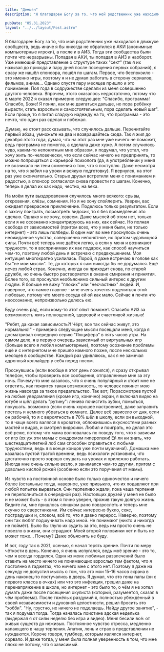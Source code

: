 ```yaml
---
title: "Демьян"
description: "Я благодарен Богу за то, что мой родственник уже находился в движухе сообществ, ведь иначе я бы никогда не обратился в АКИ (анонимные компьютерные игроки), а после и в АИЗ."

pubDate: "05.31.2023"
layout: "../../layout/Post.astro"
---
```


Я благодарен Богу за то, что мой родственник уже находился в движухе сообществ, ведь иначе я бы никогда не обратился в АКИ (анонимные компьютерные игроки), а после и в АИЗ. Тогда эти сообщества были почти что неразрывны. Попадая в АКИ, ты попадал в АИЗ и наоборот. Уже имеющий представление о структуре таких "сект" (так я их называл до прихода и пару дней после посещения первых собраний), я сразу же нашёл спонсора, пошёл по шагам. Первое, что беспокоило - это именно игры, поэтому я и не думал работать в сторону сериалов, фильмов, аниме... Однако спустя пару месяцев пришло и это понимание. Пол года в содружестве сделали из меня совершенно другого человека. Впрочем, этого оказалось недостаточно, потому что в марте 2022 я сказал примерно следующее: "Спасибо, программа! Спасибо, Боже! Я понял, как мне двигаться дальше, но пора ребёнку вырасти, стать взрослым и самостоятельным, пора сделать новый шаг". Если проще, то я питал сладкую надежду на то, что программа - это нечто, что один раз сделал и побежал.

Думаю, не стоит рассказывать, что случилось дальше. Перечитайте первый абзац, умножьте на два и возвращайтесь сюда. Так я жил до декабря этого года, думая, что на этот раз мне уже ничего не поможет, ведь программа не помогла, а сделала даже хуже. А потом случилось чудо, каким-то непонятным мне образом, я подумал, что устал, что хочу жить по-человечески, что если сейчас ничего не предпринять, то можно попрощаться с карьерой психолога (да, в употреблении у меня не возникало ни тени сомнения о том, что я поступлю. Даже несмотря на то, что я забил на уроки и всякую подготовку). Я вернулся, на этот раз уже окончательно. Старые друзья встретили меня с пониманием и радостью, а спонсор согласился снова провести по шагам. Конечно, теперь я делал их как надо, честно, на века.

На моём пути выздоровления случилось много всякого: срывы, откровения, слёзы, сомнения. Но я не хочу спойлерить. Уверен, вас ожидает прекрасное приключение. Поделюсь только результатом. Если я захочу поиграть, посмотреть видосик, то я без промедления это сделаю. Однако я не хочу, совсем. Даже мыслей об этом нет, только если я не осознанно концентрируюсь на них, как сейчас. Но полная свобода от зависимостей (притом всех, что у меня были, не только интернет) - это лишь полбеды. В один миг во мне проснулось очень неожиданное чувство, совершенно непонятное, но притом чудовищной силы. Почти всё теперь мне даётся легко, а если у меня и возникают трудности, то я воспринимаю их как подарок, как способ научиться чем-то, поэтому любой день я встречаю с предвкушением. Моя интуиция многократно усилилась. Порой, я даже встречаю в голове как бы "не мои мысли". Те, до которых я сам никогда бы не додумался. Ещё исчез любой страх. Конечно, иногда он приходит снова, по старой дружбе, но очень быстро растворяется в океане смирения и принятия. Более того, во проснулся необъяснимо сильный интерес к другим людям. Я больше не вижу "плохих" или "несчастных" людей. И, наверное, что самое главное - мне очень хочется поделиться этой любовью, потому что моего сосуда ей ой как мало. Сейчас я почти что неосознанно, непроизвольно делюсь ею.

Буду очень рад, если кому-то этот опыт поможет. Спасибо АИЗ за возможность жить полноценной, здоровой и счастливой жизнью!

"Ребят, да какая зависимость?! Чёрт, все так сейчас живут, это нормально!" - примерно следующие мысли посещали меня, когда я досматривал очередную серию "Люцифера" в пять часов утра. На самом деле, я в первую очередь зависимый от виртуальных игр (больше всего я любил компьютерные), поэтому осознание проблемы ещё и с интернетом мне пришло намного позже, после нескольких месяцев в сообществе. Каждый раз удивляюсь, как я не замечал адронный коллайдер у себя перед носом.

Проснувшись (если вообще в этот день ложился), я сразу открывал телефон, чтобы проверить все сообщения, отправленные мне за эту ночь. Почему-то мне казалось, что я очень популярный и стоит мне не ответить, как появится такая возможность, то человек покинет мою жизнь навсегда за такое предательство. Так вот; Порассмотрев пустой на любые уведомления (кроме игр, конечно) экран, я включал видео на ютубе и шёл делать "рутину": лениво почистить зубки, помыться, покушать. возможно (если очень хорошее настроение), даже заправить постель и немного убраться в комнате. Далее всё зависело от дня, если он рабочий, то я с вероятность в 70% шёл в школу, если он выходной, то я чаще всего валялся в кроватке, обложившись вкусностями разных мастей и видов, и смотрел видосики. Любил и поиграть, но делал это всё реже, потому что мама волновалась по поводу того, что я зависим от игр (ох уж эти мамы с синдромом гиперопеки! Ей ли ни знать, что шестнадцатилетний лоб сам способен справиться с любыми трудностями, ведь я в конце концов уже почти мужчина!). Домашка мне казалась пустой тратой времени, ведь психологи установили, что достаточно просто хорошо слушать на уроках и прилежно работать. Иногда мне очень сильно везло, я занимался чем-то другим, притом с довольно кислой рожей (особенно если это поручения от мамы).

Из чувств на постоянной основе было только одиночество и ничего более (остальные тогда, наверное, уже привыкло, что их подавляют при любой попытке вырваться. Они терпеливо ждали, пока чаша терпения не переполниться в очередной раз). Настоящих друзей у меня не было и не может быть - в этом я точно уверен, прожив такую долгую жизнь. Видите ли, мне пришлось слишком рано повзрослеть и теперь мне скучно со сверстниками. Им сейчас интересно бухло, секс, пострадушки и, словом, всё то, что я давно перерос. Наверно, поэтому они так любят подшучивать надо мной. Не понимают (никто и никогда не поймёт). Было бы глупо их судить за это, ведь им просто очень не повезло в жизни, они страдают. Моей второй половинки нет и быть не может тоже... Почему? Даже объяснять не буду.

И вот, году так в 2021, осенью, я начал терять зрение. Почти по меру чёткости в день. Конечно, я очень испугался, ведь моё зрение - это то, чем я всегда гордился. Один из моих любимых развлечений было ставить на место ничего не понимающих взрослых тем фактом, что я постоянно в гаджетах, что ничего мне с этого нет. Поэтому я даже на секунду не допустил мысль о том, что это мои 15-16 часов экрана в день наконец-то постучались в дверь. Я думал, что это гены папы (он с первого класса в очках) или что это инфекция, грешил даже на перенапряжение в школе, но интернет - это было то, о чём я не хотел думать даже после посещения окулиста (который, разумеется, сказал в чём проблема). После тяжёлых раздумий я, полностью убеждённый в своей независимости и духовной целостности, решил бросить это "хобби". "Ну, грустно, но ничего не поделаешь. Найду другое занятие", - так я подумал тогда. Тогда началась поистине адская неделька (выдержал я от силы неделю без игра и видео). Меня бесили всё: от живых существ до неживых. Постоянное чувство стресса, медленно капающего в чашу терпения. Апатия, лень и страх в представлении не нуждаются. Короче говоря, тумблер, которым являлся интернет, сорвало. И даже тогда, у меня была полная уверенность в том, что мне плохо не потому, что я зависимый.
